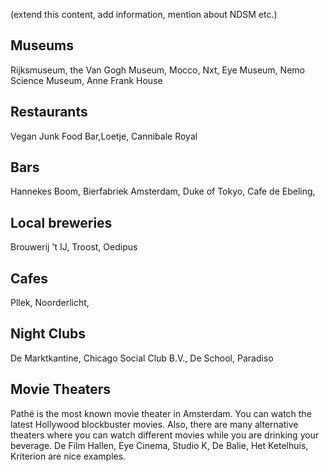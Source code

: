 (extend this content, add information, mention about NDSM etc.) 
## Museums
Rijksmuseum, the Van Gogh Museum, Mocco, Nxt, Eye Museum, Nemo Science Museum, Anne Frank House 
## Restaurants
Vegan Junk Food Bar,Loetje, Cannibale Royal 
## Bars
Hannekes Boom, Bierfabriek Amsterdam, Duke of Tokyo, Cafe de Ebeling,
## Local breweries 
Brouwerij 't IJ, Troost, Oedipus
## Cafes 
Pllek, Noorderlicht, 
## Night Clubs
De Marktkantine, Chicago Social Club B.V., De School, Paradiso
## Movie Theaters 
Pathé is the most known movie theater in Amsterdam. You can watch the latest Hollywood blockbuster movies. Also, there are many alternative theaters where you can watch different movies while you are drinking your beverage. De Film Hallen, Eye Cinema, Studio K, De Balie, Het Ketelhuis, Kriterion are nice examples. 
